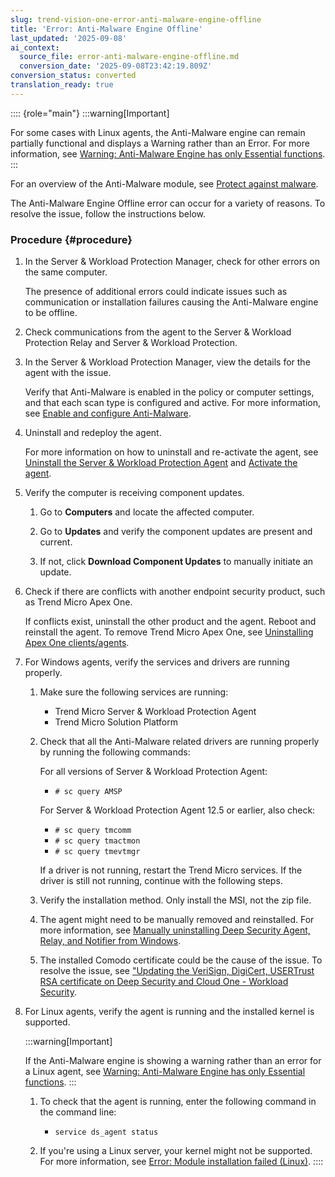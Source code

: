 ```yaml
---
slug: trend-vision-one-error-anti-malware-engine-offline
title: 'Error: Anti-Malware Engine Offline'
last_updated: '2025-09-08'
ai_context:
  source_file: error-anti-malware-engine-offline.md
  conversion_date: '2025-09-08T23:42:19.809Z'
conversion_status: converted
translation_ready: true
---
```


:::: {role="main"}
:::warning[Important]

For some cases with Linux agents, the Anti-Malware engine can remain partially functional and displays a Warning rather than an Error. For more information, see [Warning: Anti-Malware Engine has only Essential functions](anti-malware-engine-basic.mdx).
:::

For an overview of the Anti-Malware module, see [Protect against malware](anti-malware.mdx).

The Anti-Malware Engine Offline error can occur for a variety of reasons. To resolve the issue, follow the instructions below.

### Procedure {#procedure}

1.  In the Server & Workload Protection Manager, check for other errors on the same computer.

    The presence of additional errors could indicate issues such as communication or installation failures causing the Anti-Malware engine to be offline.

2.  Check communications from the agent to the Server & Workload Protection Relay and Server & Workload Protection.

3.  In the Server & Workload Protection Manager, view the details for the agent with the issue.

    Verify that Anti-Malware is enabled in the policy or computer settings, and that each scan type is configured and active. For more information, see [Enable and configure Anti-Malware](enable-configure-anti-malware.mdx).

4.  Uninstall and redeploy the agent.

    For more information on how to uninstall and re-activate the agent, see [Uninstall the Server & Workload Protection Agent](uninstall-swp-agent.mdx) and [Activate the agent](activate-agent.mdx).

5.  Verify the computer is receiving component updates.

    1.  Go to **Computers** and locate the affected computer.

    2.  Go to **Updates** and verify the component updates are present and current.

    3.  If not, click **Download Component Updates** to manually initiate an update.

6.  Check if there are conflicts with another endpoint security product, such as Trend Micro Apex One.

    If conflicts exist, uninstall the other product and the agent. Reboot and reinstall the agent. To remove Trend Micro Apex One, see [Uninstalling Apex One clients/agents](https://success.trendmicro.com/en-US/solution/KA-0002083).

7.  For Windows agents, verify the services and drivers are running properly.

    1.  Make sure the following services are running:

        - Trend Micro Server & Workload Protection Agent
        - Trend Micro Solution Platform

    2.  Check that all the Anti-Malware related drivers are running properly by running the following commands:

        For all versions of Server & Workload Protection Agent:

        - `# sc query AMSP`

        For Server & Workload Protection Agent 12.5 or earlier, also check:

        - `# sc query tmcomm`
        - `# sc query tmactmon`
        - `# sc query tmevtmgr`

        If a driver is not running, restart the Trend Micro services. If the driver is still not running, continue with the following steps.

    3.  Verify the installation method. Only install the MSI, not the zip file.

    4.  The agent might need to be manually removed and reinstalled. For more information, see [Manually uninstalling Deep Security Agent, Relay, and Notifier from Windows](https://success.trendmicro.com/en-US/solution/KA-0003359).

    5.  The installed Comodo certificate could be the cause of the issue. To resolve the issue, see ["Updating the VeriSign, DigiCert, USERTrust RSA certificate on Deep Security and Cloud One - Workload Security](https://success.trendmicro.com/en-US/solution/KA-0004315).

8.  For Linux agents, verify the agent is running and the installed kernel is supported.

    :::warning[Important]

    If the Anti-Malware engine is showing a warning rather than an error for a Linux agent, see [Warning: Anti-Malware Engine has only Essential functions](anti-malware-engine-basic.mdx).
    :::

    1.  To check that the agent is running, enter the following command in the command line:

        - `service ds_agent status`

    2.  If you're using a Linux server, your kernel might not be supported. For more information, see [Error: Module installation failed (Linux)](error-module-install-linux.mdx).
::::
